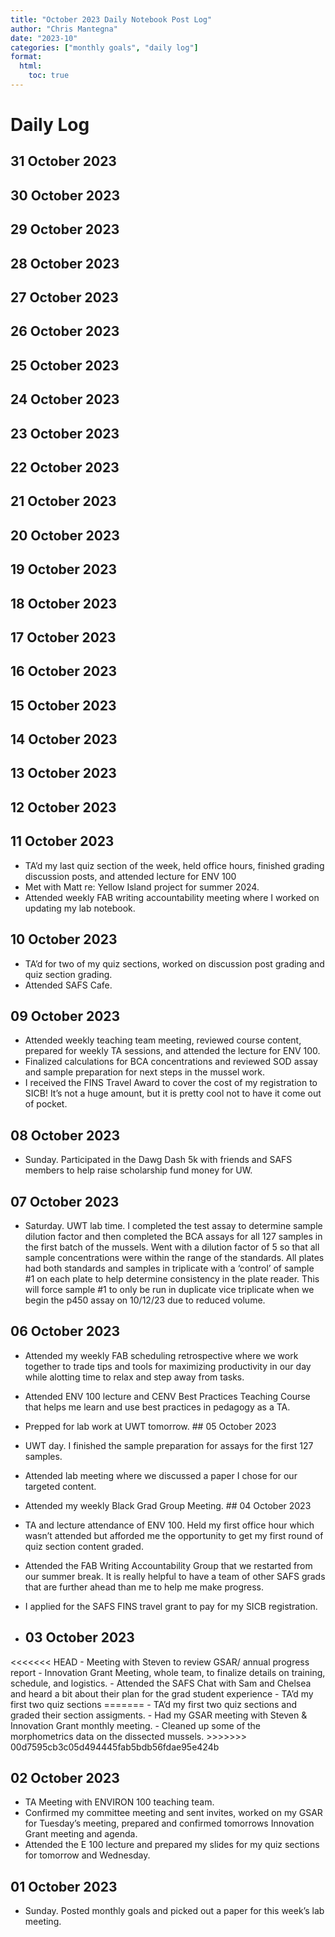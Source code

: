 ```yaml
---
title: "October 2023 Daily Notebook Post Log"
author: "Chris Mantegna"
date: "2023-10"
categories: ["monthly goals", "daily log"]
format:
  html:
    toc: true
---
```


# Daily Log

## 31 October 2023

## 30 October 2023
## 29 October 2023
## 28 October 2023
## 27 October 2023
## 26 October 2023
## 25 October 2023
## 24 October 2023
## 23 October 2023
## 22 October 2023
## 21 October 2023
## 20 October 2023
## 19 October 2023
## 18 October 2023
## 17 October 2023
## 16 October 2023
## 15 October 2023
## 14 October 2023
## 13 October 2023
## 12 October 2023
## 11 October 2023

- TA'd my last quiz section of the week, held office hours, finished grading discussion posts, and attended lecture for ENV 100
- Met with Matt re: Yellow Island project for summer 2024.
- Attended weekly FAB writing accountability meeting where I worked on updating my lab notebook.

## 10 October 2023

- TA'd for two of my quiz sections, worked on discussion post grading and quiz section grading.
- Attended SAFS Cafe.

## 09 October 2023

- Attended weekly teaching team meeting, reviewed course content, prepared for weekly TA sessions, and attended the lecture for ENV 100.
- Finalized calculations for BCA concentrations and reviewed SOD assay and sample preparation for next steps in the mussel work.
- I received the FINS Travel Award to cover the cost of my registration to SICB! It's not a huge amount, but it is pretty cool not to have it come out of pocket.

## 08 October 2023

- Sunday. Participated in the Dawg Dash 5k with friends and SAFS members to help raise scholarship fund money for UW.

## 07 October 2023

- Saturday. UWT lab time. I completed the test assay to determine sample dilution factor and then completed the BCA assays for all 127 samples in the first batch of the mussels. Went with a dilution factor of 5 so that all sample concentrations were within the range of the standards. All plates had both standards and samples in triplicate with a 'control' of sample #1 on each plate to help determine consistency in the plate reader. This will force sample #1 to only be run in duplicate vice triplicate when we begin the p450 assay on 10/12/23 due to reduced volume.

## 06 October 2023

- Attended my weekly FAB scheduling retrospective where we work together to trade tips and tools for maximizing productivity in our day while alotting time to relax and step away from tasks.
- Attended ENV 100 lecture and CENV Best Practices Teaching Course that helps me learn and use best practices in pedagogy as a TA.
- Prepped for lab work at UWT tomorrow.
## 05 October 2023

- UWT day. I finished the sample preparation for assays for the first 127 samples.
- Attended lab meeting where we discussed a paper I chose for our targeted content.
- Attended my weekly Black Grad Group Meeting. 
## 04 October 2023

- TA and lecture attendance of ENV 100. Held my first office hour which wasn't attended but afforded me the opportunity to get my first round of quiz section content graded.
- Attended the FAB Writing Accountability Group that we restarted from our summer break. It is really helpful to have a team of other SAFS grads that are further ahead than me to help me make progress.
- I applied for the SAFS FINS travel grant to pay for my SICB registration.
- 
## 03 October 2023

<<<<<<< HEAD
- Meeting with Steven to review GSAR/ annual progress report
- Innovation Grant Meeting, whole team, to finalize details on training, schedule, and logistics.
- Attended the SAFS Chat with Sam and Chelsea and heard a bit about their plan for the grad student experience
- TA'd my first two quiz sections
=======
- TA'd my first two quiz sections and graded their section assigments.
- Had my GSAR meeting with Steven & Innovation Grant monthly meeting.
- Cleaned up some of the morphometrics data on the dissected mussels. 
>>>>>>> 00d7595cb3c05d494445fab5bdb56fdae95e424b

## 02 October 2023

- TA Meeting with ENVIRON 100 teaching team.
- Confirmed my committee meeting and sent invites, worked on my GSAR for Tuesday's meeting, prepared and confirmed tomorrows Innovation Grant meeting and agenda.
- Attended the E 100 lecture and prepared my slides for my quiz sections for tomorrow and Wednesday.

## 01 October 2023

- Sunday. Posted monthly goals and picked out a paper for this week's lab meeting.
